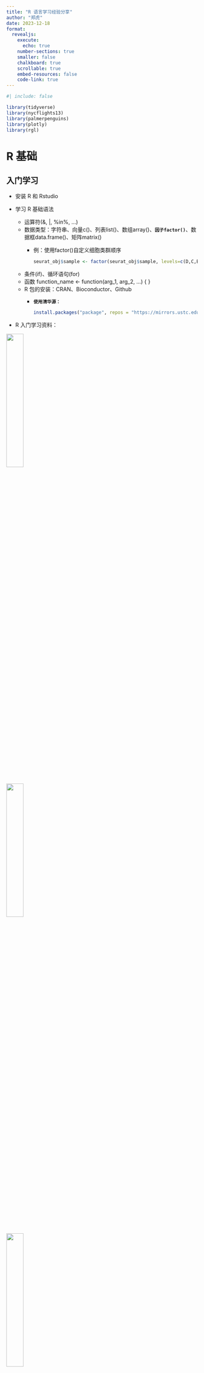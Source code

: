 ```yaml
---
title: "R 语言学习经验分享"
author: "郑虎"
date: 2023-12-18
format: 
  revealjs:
    execute:
      echo: true
    number-sections: true
    smaller: false
    chalkboard: true
    scrollable: true
    embed-resources: false
    code-link: true
---
```


```r
#| include: false

library(tidyverse)
library(nycflights13)
library(palmerpenguins)
library(plotly)
library(rgl)
```

# R 基础

## 入门学习 {.smaller}

-   安装 R 和 Rstudio

-   学习 R 基础语法

    -   运算符(&, \|, %in%, ...)
    -   数据类型：字符串、向量c()、列表list()、数组array()、**`因子factor()`**、数据框data.frame()、矩阵matrix()
        - 例：使用factor()自定义细胞类群顺序
          ```r
          seurat_obj$sample <- factor(seurat_obj$sample, levels=c(D,C,B,A))
          ```
    -   条件(if)、循环语句(for)
    -   函数 function_name \<- function(arg_1, arg_2, ...) { }
    -   R 包的安装：CRAN、Bioconductor、Github
        -   **`使用清华源：`**

            ``` r
            install.packages("package", repos = "https://mirrors.ustc.edu.cn/CRAN/")
            ```
-   R 入门学习资料：

::: {layout-ncol="3"}
[![](images/Figure1.png){width="30%"}](https://www.bilibili.com/video/BV19x411X7C6/)

[![](images/Figure2.png){width="30%"}](https://www.runoob.com/r/r-tutorial.html)

[![](images/Figure3.png){width="30%"}](https://www.r-project.org/about.html)
:::

::: notes
Speaker notes go here.
:::

## Rstudio 技巧

RStudio 官方教程：<https://docs.posit.co/ide/user/>

-   创建文件 **File -\> New File**
-   主题设置 **Tools -\> Global Options -\> Appearance**

::: {layout-ncol="2"}
[![](https://docs.posit.co/ide/user/ide/guide/ui/images/system-files-menu.png){width="40%"}](https://docs.posit.co/ide/user/ide/guide/ui/files.html)

[![](https://docs.posit.co/ide/user/ide/guide/ui/images/rstudio-theme.png){width="50%"}](https://docs.posit.co/ide/user/ide/guide/ui/appearance.html)
:::

## quarto

quarto 官方文档：<https://quarto.org/>

-   quarto 是一个文档生成工具
-   可以在 Jupyter、VScode、Rstudio 中使用
-   适用于多种语言 Python、R、Julia、Observable JS
-   可用于制作 articles、books、websites、blogs、**`presentations`**
-   可以生成 HTML、PDF、MS Word、ePub 等格式
-   使用 Markdown 进行编写，可以插入代码、图形、方程等

::: {layout-ncol="1"}
[![](https://quarto.org/docs/get-started/hello/images/rstudio-hello.png){width="50%"}](https://quarto.org/docs/get-started/hello/rstudio.html)
:::

更多示例：[Gallery](https://quarto.org/docs/gallery/)

# R 数据分析

## R for Data Science (2e) {.smaller}

::: columns
::: {.column width="60%"}
推荐阅读：[《R for Data Science》](https://r4ds.hadley.nz/)

[![](images/whole-game.png)](https://r4ds.hadley.nz/)

数据分析一般包括以下几个部分：

导入（Import）、整理（Tidy）、转换（Transform）、可视化（Visualize）、建模（Model）、交流（Communicate）。

本书着重介绍了前 4 个部分，主要使用了 [tidyverse](https://github.com/tidyverse/tidyverse) 系列包。
:::

::: {.column width="40%"}
[![](https://r4ds.hadley.nz/cover.jpg)](https://r4ds.hadley.nz/)
:::
:::

tidyverse 官网：<https://www.tidyverse.org/>

[![](images/Figure4.png)](https://www.tidyverse.org/)

只需要 `library(tidyverse)` 就能导入所有包

## 导入（Import）

tidyverse 中导入文件通过 [readr](https://github.com/tidyverse/readr/) 包完成

![](images/readr_logo.png){.absolute top="0" right="50" width="180"}

-   读入 csv 文件：

``` r
students <- read_csv("data/students.csv")
```

-   读入多个 csv 文件：

``` .r
sales_files <- c("data/01-sales.csv", "data/02-sales.csv", "data/03-sales.csv")
read_csv(sales_files, id = "file")
#> # A tibble: 19 × 6
#>   file              month    year brand  item     n
#>   <chr>             <chr>   <dbl> <dbl> <dbl> <dbl>
#> 1 data/01-sales.csv January  2019     1  1234     3
#> 2 data/01-sales.csv January  2019     1  8721     9
#> 3 data/01-sales.csv January  2019     1  1822     2
#> 4 data/01-sales.csv January  2019     2  3333     1
#> 5 data/01-sales.csv January  2019     2  2156     9
#> 6 data/01-sales.csv January  2019     2  3987     6
#> # ℹ 13 more rows
```

-   写入 csv 文件：

``` r
write_csv(students, "students.csv")
```

## 整理（Tidy）

tidyverse 中整理数据通过 [tidyr](https://github.com/tidyverse/tidyr/) 包完成

![](images/tidyr_logo.png){.absolute top="0" right="50" width="180"}

-   `pivot_longer()` 整理数据：

```r
billboard
```

<br>

```r
billboard |> 
  pivot_longer(
    cols = starts_with("wk"), 
    names_to = "week", 
    values_to = "rank"
  )
```

## 转换（Transform）

tidyverse 中整理数据通过 [dplyr](https://github.com/tidyverse/dplyr/) 包完成

![](images/dplyr_logo.png){.absolute top="0" right="50" width="180"}

现在有一个 `flights` 数据：

```r
flights
```

需要按 `month` 分组求 `dep_delay` 的平均值：

```r
flights |> 
  group_by(month) |> 
  summarize(
    delay = mean(dep_delay, na.rm = TRUE)
  )
```

## 可视化（Visualize）

tidyverse 中整理数据通过 [ggplot2](https://github.com/tidyverse/ggplot2/) 包完成

![](images/ggplot2_logo.png){.absolute top="0" right="50" width="180"}

-   通过 ggplot 绘制散点图：

```r
ggplot(penguins, aes(x = flipper_length_mm, y = body_mass_g)) +
  geom_point(aes(color = species, shape = species)) +
  facet_wrap(~island)
```

**一些常用的绘图 package：**

-   热图绘制：[pheatmap](https://github.com/raivokolde/pheatmap)、[ComplexHeatmap](https://github.com/jokergoo/ComplexHeatmap)

[![](images/ComplexHeatmap.png)](https://github.com/jokergoo/ComplexHeatmap)

-   环状图绘制：[circlize](https://github.com/jokergoo/circlize)

[![](images/circlize.png)](https://github.com/jokergoo/circlize)

-   调色板：[ggsci](https://github.com/nanxstats/ggsci)、[viridis](https://github.com/sjmgarnier/viridis)

[![](images/ggsci.png)](https://github.com/nanxstats/ggsci)

-   拼图：[cowplot](https://github.com/wilkelab/cowplot/)、[aplot](https://github.com/YuLab-SMU/aplot)

[![](images/cowplot.png)](https://github.com/wilkelab/cowplot/)

-   交互式绘图：[plotly.R](https://github.com/plotly/plotly.R)、[dygraphs](https://github.com/rstudio/dygraphs)

```r
p <- ggplot(diamonds, aes(x = log(carat), y = log(price))) + 
  geom_hex(bins = 100)
ggplotly(p)
```

-   3D 绘图：[rgl](https://github.com/dmurdoch/rgl)

```r
plotids <- with(iris, plot3d(Sepal.Length, Sepal.Width, Petal.Length, 
                  type="s", col=as.numeric(Species)))
rglwidget(elementId = "plot3drgl")
```

-   R 绘图 gallery：
  -   [The R Graph Gallery](https://r-graph-gallery.com/index.html)
  -   [ggplot2 extensions](https://exts.ggplot2.tidyverse.org/gallery/)

# R 包开发

## R Packages (2e) {.smaller}

::: columns
::: {.column width="60%"}
推荐阅读：[《R Packages》](https://r-pkgs.org/)

[![](images/workflow.png)](https://r-pkgs.org/whole-game.html#review)

一个 R package 一般包括以下几个部分：

代码（code）、数据（data）、文档（documentation）、测试（tests）。

本书介绍了如何利用 [devtools](https://github.com/r-lib/devtools/) 包和 RStudio IDE 来开发 R package。

使用 devtools 安装 github 上的包：

``` r
devtools::install_github("github repository")
```
:::

::: {.column width="40%"}
[![](images/R-packages.png)](https://r-pkgs.org/)
:::
:::

## 一个示例R包 {.smaller}

::: columns
[![](images/Figure5.png)](https://github.com/zhenghu159/Biorplot)
:::

# R 生信工具

## 以 scRNAseq 分析为例

- [singlecellcourse](https://www.singlecellcourse.org/): R 单细胞分析教程

- [Seurat](https://github.com/satijalab/seurat): 单细胞分析 R 工具

- [scCustomize](https://github.com/samuel-marsh/scCustomize)、[scRNAtoolVis](https://github.com/junjunlab/scRNAtoolVis): 单细胞数据可视化

- [DoubletFinder](https://github.com/chris-mcginnis-ucsf/DoubletFinder): 检测 scRNAseq 中的双细胞

- [clustree](https://github.com/lazappi/clustree): 确定单细胞聚类的分辨率

- [SingleR](https://github.com/LTLA/SingleR): 单细胞自动注释工具

- [harmony](https://github.com/immunogenomics/harmony): 单细胞整合工具

- [sceasy](https://github.com/cellgeni/sceasy): 单细胞数据格式相互转换

- [hdWGCNA](https://github.com/smorabit/hdWGCNA): 单细胞基因共表达网络分析

- [monocle3](https://github.com/cole-trapnell-lab/monocle3): 拟时序分析

- [CellChat](https://github.com/sqjin/CellChat): 细胞通讯分析

- [ShinyCell](https://github.com/SGDDNB/ShinyCell)、[vitessceR](https://github.com/vitessce/vitessceR): 单细胞网页展示

# Thanks {.unnumbered}

